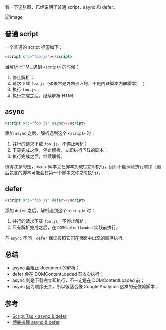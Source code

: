 看一下这张图，已经说明了普通 script，async 和 defer。

![image](https://user-images.githubusercontent.com/28384700/69857141-3760b580-12ca-11ea-8c16-7ce9e98ba6d4.png)

## 普通 script

一个普通的 script 标签如下：

```html
<script src="foo.js"></script>
```

当解析 HTML 遇到 `<script>` 的时候：

1. 停止解析；
2. 请求下载 `foo.js`（如果它是外部引入的，不是内联脚本内联脚本） ；
3. 执行 `foo.js`；
4. 执行完成之后，继续解析 HTML

## async

```html
<script src="foo.js" async></script>
```

添加 `async` 之后，解析遇到这个 `<script>` 时：

1. 并行的请求下载 `foo.js`，不停止解析；
2. 下载完成之后，停止解析，立即执行下载的脚本；
3. 执行完成之后，继续解析。

值得注意的是，`async` 脚本会在脚本加载后立即执行，因此不能保证执行顺序（最后包含的脚本可能会在第一个脚本文件之前执行）。

## defer

```html
<script src="foo.js" defer></script>
```

添加 `defer` 之后，解析遇到这个 `<script>` 时：

1. 并行的请求下载 `foo.js`，不停止解析；
2. 只有解析完成之后，在 `DOMContentLoaded` 实践前执行。

与 `async` 不同，`defer` 保证按照它们在页面中出现的顺序执行。

## 总结

- async 会阻止 document 的解析；
- defer 会在 DOMContentLoaded 前依次执行；
- async 则是下载完立即执行，不一定是在 DOMContentLoaded 前；
- async 因为顺序无关，所以很适合像 Google Analytics 这样的无依赖脚本；

## 参考

- [Script Tag - async & defer](https://stackoverflow.com/questions/10808109/script-tag-async-defer)
- [彻底搞懂 async & defer](https://github.com/xiaoyu2er/blog/issues/8)
